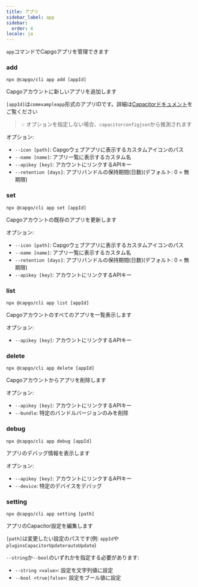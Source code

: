 ```yaml
---
title: アプリ
sidebar_label: app
sidebar:
  order: 4
locale: ja
---
```


`app`コマンドでCapgoアプリを管理できます

### add

`npx @capgo/cli app add [appId]`

Capgoアカウントに新しいアプリを追加します

`[appId]`は`comexampleapp`形式のアプリIDです。詳細は[Capacitorドキュメント](https://capacitorjscom/docs/cli/commands/init/)をご覧ください

> 💡 オプションを指定しない場合、`capacitorconfigjson`から推測されます

オプション:

- `--icon [path]`: Capgoウェブアプリに表示するカスタムアイコンのパス
- `--name [name]`: アプリ一覧に表示するカスタム名
- `--apikey [key]`: アカウントにリンクするAPIキー
- `--retention [days]`: アプリバンドルの保持期間(日数)(デフォルト: 0 = 無期限)

### set

`npx @capgo/cli app set [appId]`

Capgoアカウントの既存のアプリを更新します

オプション:

- `--icon [path]`: Capgoウェブアプリに表示するカスタムアイコンのパス
- `--name [name]`: アプリ一覧に表示するカスタム名
- `--retention [days]`: アプリバンドルの保持期間(日数)(デフォルト: 0 = 無期限)
- `--apikey [key]`: アカウントにリンクするAPIキー

### list

`npx @capgo/cli app list [appId]`

Capgoアカウントのすべてのアプリを一覧表示します

オプション:

- `--apikey [key]`: アカウントにリンクするAPIキー

### delete

`npx @capgo/cli app delete [appId]`

Capgoアカウントからアプリを削除します

オプション:

- `--apikey [key]`: アカウントにリンクするAPIキー
- `--bundle`: 特定のバンドルバージョンのみを削除

### debug

`npx @capgo/cli app debug [appId]`

アプリのデバッグ情報を表示します

オプション:

- `--apikey [key]`: アカウントにリンクするAPIキー
- `--device`: 特定のデバイスをデバッグ

### setting

`npx @capgo/cli app setting [path]`

アプリのCapacitor設定を編集します

`[path]`は変更したい設定のパスです(例: `appId`や`pluginsCapacitorUpdaterautoUpdate`)

`--string`か`--bool`のいずれかを指定する必要があります:

- `--string <value>`: 設定を文字列値に設定
- `--bool <true|false>`: 設定をブール値に設定